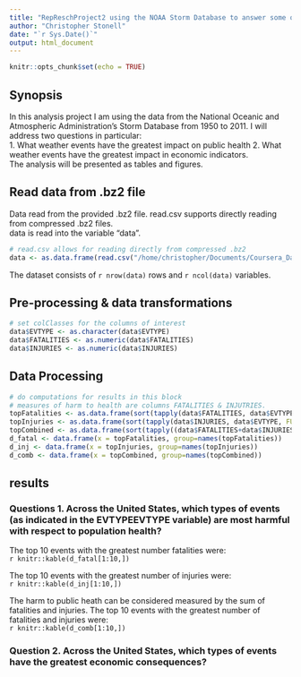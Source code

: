```yaml
---
title: "RepReschProject2 using the NOAA Storm Database to answer some questions about severe weather events"
author: "Christopher Stonell"
date: "`r Sys.Date()`"
output: html_document
---
```


```r
knitr::opts_chunk$set(echo = TRUE)
```

## Synopsis
In this analysis project I am using the data from the National Oceanic and Atmospheric Administration's Storm Database from 1950 to 2011.
I will address two questions in particular:  
1. What weather events have the greatest impact on public health
2. What weather events have the greatest impact in economic indicators.  
The analysis will be presented as tables and figures.

## Read data from .bz2 file
Data read from the provided .bz2 file. read.csv supports directly reading from compressed .bz2 files.  
data is read into the variable "data".  
```r
# read.csv allows for reading directly from compressed .bz2
data <- as.data.frame(read.csv("/home/christopher/Documents/Coursera_Data_Science/datasciencecoursera/reproducible-research/RepData_PeerAssessment2/repdata_data_StormData.csv.bz2"))

```
The dataset consists of `r nrow(data)` rows and `r ncol(data)` variables.

## Pre-processing & data transformations
```r
# set colClasses for the columns of interest
data$EVTYPE <- as.character(data$EVTYPE)
data$FATALITIES <- as.numeric(data$FATALITIES)
data$INJURIES <- as.numeric(data$INJURIES)

```


## Data Processing
```r
# do computations for results in this block
# measures of harm to health are columns FATALITIES & INJUTRIES.
topFatalities <- as.data.frame(sort(tapply(data$FATALITIES, data$EVTYPE, FUN=sum), decreasing = TRUE))
topInjuries <- as.data.frame(sort(tapply(data$INJURIES, data$EVTYPE, FUN=sum), decreasing = TRUE))
topCombined <- as.data.frame(sort(tapply((data$FATALITIES+data$INJURIES), data$EVTYPE, FUN=sum), decreasing = TRUE))
d_fatal <- data.frame(x = topFatalities, group=names(topFatalities))
d_inj <- data.frame(x = topInjuries, group=names(topInjuries))
d_comb <- data.frame(x = topCombined, group=names(topCombined))
```

## results
### Questions 1. Across the United States, which types of events (as indicated in the EVTYPEEVTYPE variable) are most harmful with respect to population health?
The top 10 events with the greatest number fatalities were:  
`r knitr::kable(d_fatal[1:10,])`  

The top 10 events with the greatest number of injuries were:  
`r knitr::kable(d_inj[1:10,])`  

The harm to public heath can be considered measured by the sum of fatalities and injuries. The top 10 events with the greatest number of fatalities and injuries were:  
`r knitr::kable(d_comb[1:10,])`  


### Question 2. Across the United States, which types of events have the greatest economic consequences?

